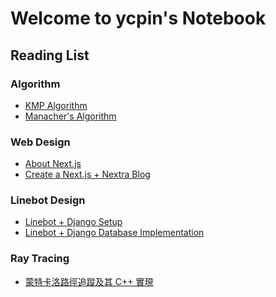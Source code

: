 Welcome to ycpin's Notebook
===
 

Reading List
---

<Steps>

### Algorithm

- [KMP Algorithm](Algorithm/kmp.mdx)
- [Manacher's Algorithm](Algorithm/manacher.mdx)

### Web Design

- [About Next.js](Web-Design/about_nextjs.mdx)
- [Create a Next.js + Nextra Blog](Web-Design/nextjs_nextra.mdx)

### Linebot Design

- [Linebot + Django Setup](Linebot/linebot_django_setup.mdx)
- [Linebot + Django Database Implementation](Linebot/linebot_django_database.mdx)

### Ray Tracing

- [蒙特卡洛路徑追蹤及其 C++ 實現](Ray-Tracing/beginning.mdx)

</Steps>